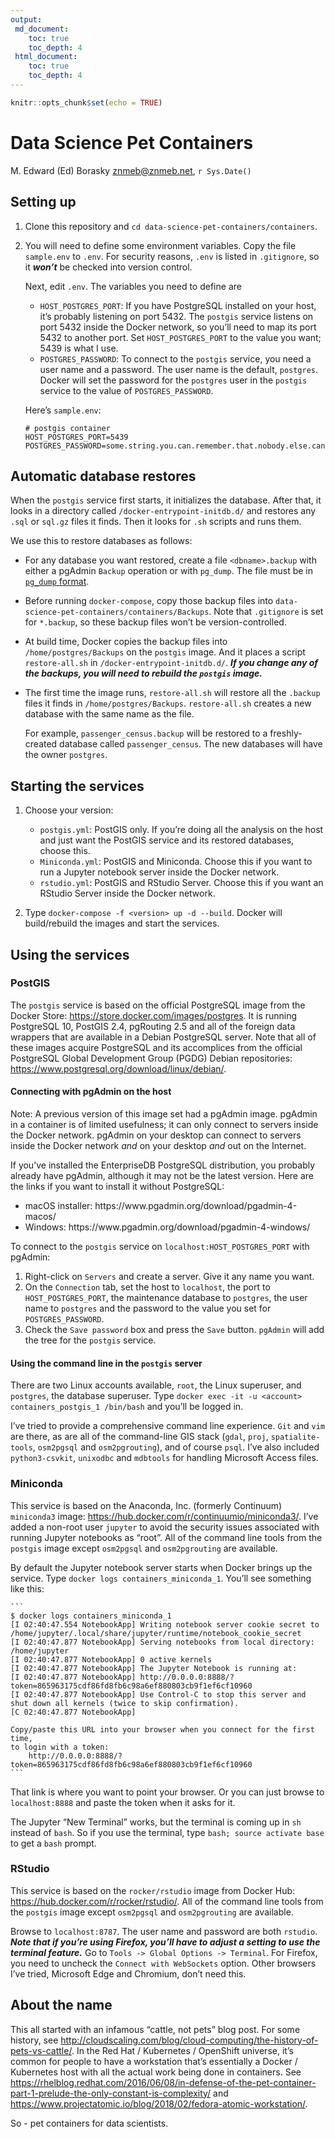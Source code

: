 ```yaml
---
output: 
 md_document:
    toc: true
    toc_depth: 4
 html_document:
    toc: true
    toc_depth: 4
---
```


```r
knitr::opts_chunk$set(echo = TRUE)
```

# Data Science Pet Containers
M. Edward (Ed) Borasky <znmeb@znmeb.net>, `r Sys.Date()`

## Setting up
1. Clone this repository and `cd data-science-pet-containers/containers`.
2. You will need to define some environment variables. Copy the file `sample.env` to `.env`. For security reasons, `.env` is listed in `.gitignore`, so it ***won't*** be checked into version control. 

    Next, edit `.env`. The variables you need to define are

    * `HOST_POSTGRES_PORT`: If you have PostgreSQL installed on your host, it's probably listening on port 5432. The `postgis` service listens on port 5432 inside the Docker network, so you'll need to map its port 5432 to another port. Set `HOST_POSTGRES_PORT` to the value you want; 5439 is what I use.
    * `POSTGRES_PASSWORD`: To connect to the `postgis` service, you need a user name and a password. The user name is the default, `postgres`. Docker will set the password for the `postgres` user in the `postgis` service to the value of `POSTGRES_PASSWORD`.

    Here's `sample.env`:
    
    ```
    # postgis container
    HOST_POSTGRES_PORT=5439
    POSTGRES_PASSWORD=some.string.you.can.remember.that.nobody.else.can.guess
    ```

## Automatic database restores
When the `postgis` service first starts, it initializes the database. After that, it looks in a directory called `/docker-entrypoint-initdb.d/` and restores any `.sql` or `sql.gz` files it finds. Then it looks for `.sh` scripts and runs them.

We use this to restore databases as follows:

* For any database you want restored, create a file `<dbname>.backup` with either a pgAdmin `Backup` operation or with `pg_dump`. The file must be in [`pg_dump` format](https://www.postgresql.org/docs/current/static/app-pgdump.html).
* Before running `docker-compose`, copy those backup files into `data-science-pet-containers/containers/Backups`. Note that `.gitignore` is set for `*.backup`, so these backup files won't be version-controlled.
* At build time, Docker copies the backup files into `/home/postgres/Backups` on the `postgis` image. And it places a script `restore-all.sh` in `/docker-entrypoint-initdb.d/`. ***If you change any of the backups, you will need to rebuild the `postgis` image.***
* The first time the image runs, `restore-all.sh` will restore all the `.backup` files it finds in `/home/postgres/Backups`. `restore-all.sh` creates a new database with the same name as the file.

    For example, `passenger_census.backup` will be restored to a freshly-created database called `passenger_census`. The new databases will have the owner `postgres`.

## Starting the services
1. Choose your version:

    * `postgis.yml`: PostGIS only. If you're doing all the analysis on the host and just want the PostGIS service and its restored databases, choose this.     
    * `Miniconda.yml`: PostGIS and Miniconda. Choose this if you want to run a Jupyter notebook server inside the Docker network.
    * `rstudio.yml`: PostGIS and RStudio Server. Choose this if you want an RStudio Server inside the Docker network.

2. Type `docker-compose -f <version> up -d --build`. Docker will build/rebuild the images and start the services.

## Using the services

### PostGIS

The `postgis` service is based on the official PostgreSQL image from the Docker Store: <https://store.docker.com/images/postgres>. It is running PostgreSQL 10, PostGIS 2.4, pgRouting 2.5 and all of the foreign data wrappers that are available in a Debian PostgreSQL server. Note that all of these images acquire PostgreSQL and its accomplices from the official PostgreSQL Global Development Group (PGDG) Debian repositories: <https://www.postgresql.org/download/linux/debian/>.

#### Connecting with pgAdmin on the host
Note: A previous version of this image set had a pgAdmin image. pgAdmin in a container is of limited usefulness; it can only connect to servers inside the Docker network. pgAdmin on your desktop can connect to servers inside the Docker network *and* on your desktop *and* out on the Internet.

If you've installed the EnterpriseDB PostgreSQL distribution, you probably already have pgAdmin, although it may not be the latest version. Here are the links if you want to install it without PostgreSQL:

* macOS installer: https://www.pgadmin.org/download/pgadmin-4-macos/
* Windows: https://www.pgadmin.org/download/pgadmin-4-windows/

To connect to the `postgis` service on `localhost:HOST_POSTGRES_PORT` with pgAdmin:

1. Right-click on `Servers` and create a server. Give it any name you want. 
2. On the `Connection` tab, set the host to `localhost`, the port to `HOST_POSTGRES_PORT`, the maintenance database to `postgres`, the user name to `postgres` and the password to the value you set for `POSTGRES_PASSWORD`. 
3. Check the `Save password` box and press the `Save` button. `pgAdmin` will add the tree for the `postgis` service.

#### Using the command line in the `postgis` server
There are two Linux accounts available, `root`, the Linux superuser, and `postgres`, the database superuser. Type `docker exec -it -u <account> containers_postgis_1 /bin/bash` and you'll be logged in.

I've tried to provide a comprehensive command line experience. `Git` and `vim` are there, as are all of the command-line GIS stack (`gdal`, `proj`, `spatialite-tools`, `osm2pgsql` and `osm2pgrouting`), and of course `psql`. I've also included `python3-csvkit`, `unixodbc` and `mdbtools` for handling Microsoft Access files.

### Miniconda
This service is based on the Anaconda, Inc. (formerly Continuum) `miniconda3` image: <https://hub.docker.com/r/continuumio/miniconda3/>. I've added a non-root user `jupyter` to avoid the security issues associated with running Jupyter notebooks as "root". All of the command line tools from the `postgis` image except `osm2pgsql` and `osm2pgrouting` are available.

By default the Jupyter notebook server starts when Docker brings up the service. Type `docker logs containers_miniconda_1`. You'll see something like this:

    ```
    $ docker logs containers_miniconda_1 
    [I 02:40:47.554 NotebookApp] Writing notebook server cookie secret to /home/jupyter/.local/share/jupyter/runtime/notebook_cookie_secret
    [I 02:40:47.877 NotebookApp] Serving notebooks from local directory: /home/jupyter
    [I 02:40:47.877 NotebookApp] 0 active kernels
    [I 02:40:47.877 NotebookApp] The Jupyter Notebook is running at:
    [I 02:40:47.877 NotebookApp] http://0.0.0.0:8888/?token=865963175cdf86fd8fb6c98a6ef880803cb9f1ef6cf10960
    [I 02:40:47.877 NotebookApp] Use Control-C to stop this server and shut down all kernels (twice to skip confirmation).
    [C 02:40:47.877 NotebookApp] 
    
    Copy/paste this URL into your browser when you connect for the first time,
    to login with a token:
        http://0.0.0.0:8888/?token=865963175cdf86fd8fb6c98a6ef880803cb9f1ef6cf10960
    ```

That link is where you want to point your browser. Or you can just browse to `localhost:8888` and paste the token when it asks for it.

The Jupyter "New Terminal" works, but the terminal is coming up in `sh` instead of `bash`. So if you use the terminal, type `bash; source activate base` to get a `bash` prompt.

### RStudio
This service is based on the `rocker/rstudio` image from Docker Hub: <https://hub.docker.com/r/rocker/rstudio/>. All of the command line tools from the `postgis` image except `osm2pgsql` and `osm2pgrouting` are available.

Browse to `localhost:8787`. The user name and password are both `rstudio`. ***Note that if you're using Firefox, you'll have to adjust a setting to use the terminal feature.*** Go to `Tools -> Global Options -> Terminal`. For Firefox, you need to uncheck the `Connect with WebSockets` option. Other browsers I've tried, Microsoft Edge and Chromium, don't need this.

## About the name
This all started with an infamous "cattle, not pets" blog post. For some history, see <http://cloudscaling.com/blog/cloud-computing/the-history-of-pets-vs-cattle/>. In the Red Hat / Kubernetes / OpenShift universe, it's common for people to have a workstation that's essentially a Docker / Kubernetes host with all the actual work being done in containers. See <https://rhelblog.redhat.com/2016/06/08/in-defense-of-the-pet-container-part-1-prelude-the-only-constant-is-complexity/> and <https://www.projectatomic.io/blog/2018/02/fedora-atomic-workstation/>.

So - pet containers for data scientists.
